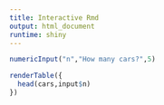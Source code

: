 ```yaml
---
title: Interactive Rmd
output: html_document 
runtime: shiny
---
```




```r
numericInput("n","How many cars?",5)

renderTable({
  head(cars,input$n)
})
```